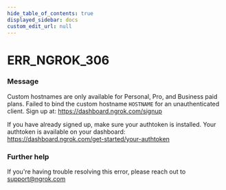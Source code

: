 ```yaml
---
hide_table_of_contents: true
displayed_sidebar: docs
custom_edit_url: null
---
```



# ERR_NGROK_306

### Message
Custom hostnames are only available for Personal, Pro, and Business paid plans.
Failed to bind the custom hostname `HOSTNAME` for an unauthenticated client.
Sign up at: https://dashboard.ngrok.com/signup

If you have already signed up, make sure your authtoken is installed.
Your authtoken is available on your dashboard: https://dashboard.ngrok.com/get-started/your-authtoken

### Further help
If you're having trouble resolving this error, please reach out to [support@ngrok.com](mailto:support@ngrok.com?subject=Help%20with%20ERR_NGROK_306)


<ErrorDetails error='err_ngrok_306' />
